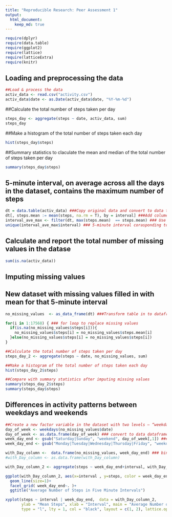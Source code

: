 ```yaml
---
title: "Reproducible Research: Peer Assessment 1"
output: 
  html_document:
    keep_md: true
---
```

```r
require(dplyr)
require(data.table)
require(ggplot2)
require(lattice)
require(latticeExtra)
require(knitr)
```

## Loading and preprocessing the data
```r
##Load & process the data
activ_data <- read.csv("activity.csv")
activ_data$date <- as.Date(activ_data$date, "%Y-%m-%d")
```



##Calculate the total number of steps taken per day
```r
steps_day <- aggregate(steps ~ date, activ_data, sum)
steps_day
```



##Make a histogram of the total number of steps taken each day
```r
hist(steps_day$steps)
```

##Summary statistics to claculate the mean and median of the total number of steps taken per day
```r
summary(steps_day$steps)

```

## 5-minute interval, on average across all the days in the dataset, contains the maximum number of steps
```r
dt = data.table(activ_data) ###Copy original data and convert to data table
dt[, steps.mean := mean(steps, na.rm = T), by = interval] ###Add columen with mean steps acrose all days by time interval
interval_ave_max <- filter(dt, max(steps.mean)  == steps.mean) ### Use dplyr to subset table by max mean steps
unique(interval_ave_max$interval) ### 5-minute interval corasponding to max mean
```

## Calculate and report the total number of missing values in the datase
```r
sum(is.na(activ_data))
```

## Imputing missing values
## New dataset with missing values filled in with mean for that 5-minute interval
```r
no_missing_values  <- as_data_frame(dt) ###Transform table in to dataframe

for(i in 1:17568) { ### for loop to replace missing values
  if(is.na(no_missing_values$steps[i])){
    no_missing_values$steps[i] = no_missing_values$steps.mean[i]
  }else(no_missing_values$steps[i] = no_missing_values$steps[i])
}
```




```r
##Calculate the total number of steps taken per day
steps_day_2 <- aggregate(steps ~ date, no_missing_values, sum)  

##Make a histogram of the total number of steps taken each day
hist(steps_day_2$steps)

##Compare with summary statistics after imputing missing values
summary(steps_day_2$steps)
summary(steps_day$steps)


```

##  Differences in activity patterns between weekdays and weekends
```r
##Create a new factor variable in the dataset with two levels – “weekday” and “weekend” indicating whether a given date is a weekday or weekend day.
day_of_week <- weekdays(no_missing_values$date)
day_of_week <- as.data.frame(day_of_week) ### convert to data dataframe 
week_day_end <- gsub("Saturday|Sunday", "weekend", day_of_week[,1]) ### serch for days corisponding to weekend and replace 
week_day_end <- gsub("Monday|Tuesday|Wednesday|Thursday|Friday", "weekday", week_day_end) ### serch for days corisponding to weekday and replace 

with_Day_column <-  data.frame(no_missing_values, week_day_end) ### bind sepret data frames in to one table
#with_Day_column <- as.data.frame(with_Day_column)

with_Day_column_2 <- aggregate(steps ~ week_day_end+interval, with_Day_column, mean) ### average number of steps across all weekday days or weekend days

ggplot(with_Day_column_2, aes(x=interval , y=steps, color = week_day_end))+
  geom_line(size=1)+
  facet_grid( week_day_end~. )+
  ggtitle("Average Number of Steps in Five Minute Intervals")

xyplot(steps ~ interval | week_day_end,  data = with_Day_column_2,
       ylab = "Mean Steps", xlab = "Interval", main = "Average Number of Steps in Five Minute Intervals",
       type = "l", lty = 1, col = "black", layout = c(1, 2), lattice.options = theEconomist.opts())

```

